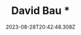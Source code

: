 ---
category:
  - Speaker
in_stock: false
price: 34.5
title: David Bau *
description: '#'
intro: Northeastern University
tax_included: false
taxable: true
is_digital: false
date: 2023-08-28T20:42:48.308Z
shipping:
  weight: 420
style:
  container: md
thumbnail: /src/assets/speaker01.png
id: c2f34229-c540-4d41-913e-4c00cac3c47a
order: 1
---
